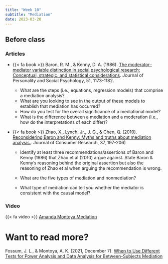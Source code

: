 ```yaml
---
title: "Week 10"
subtitle: "Mediation"
date: 2023-03-20
---
```

## Before class

### Articles

- {{< fa book >}} Baron, R. M., & Kenny, D. A. (1986). [The moderator–mediator variable distinction in social psychological research: Conceptual, strategic, and statistical considerations](/readings/06-med/baron_kenny.pdf). Journal of Personality and Social Psychology, 51, 1173-1182.

  - What are the steps (i.e., equations, regression models) that comprise a mediation analysis?
  - What are you looking to see in the output of these models to establish that mediation has occurred?
  - How do you test for the overall significance of a mediational model?
  - What is the difference between a mediation and a moderation (i.e., how do the interpretations of each differ)?

- {{< fa book >}} Zhao, X., Lynch, Jr., J. G., & Chen, Q. (2010). [Reconsidering Baron and Kenny: Myths and truths about mediation analysis.](/readings/06-med/med_bk.pdf). Journal of Consumer Research, 37, 197-206)

  - Identify at least three recommendations/assertions of Baron and Kenny (1986) that Zhao et al (2010) argue against. State Baron & Kenny’s reasoning behind the original assertion but also the reasoning of Zhao et al when arguing the recommendation is wrong.

  - What are the five types of mediation and nonmediation? 

  - What type of mediation can tell you whether the mediator is consistent with the causal model?

### Video

{{< fa video >}} [Amanda Montoya Mediation](https://drive.google.com/file/d/1RTmWZy6iEfiXyImkaCTWSn_734TZf2bc/view)

# Want to read more?

Fossum, J. L., & Montoya, A. K. (2021, December 7). [When to Use Different Tests for Power Analysis and Data Analysis for Between-Subjects Mediation](https://journals.sagepub.com/doi/10.1177/25152459231156606)

